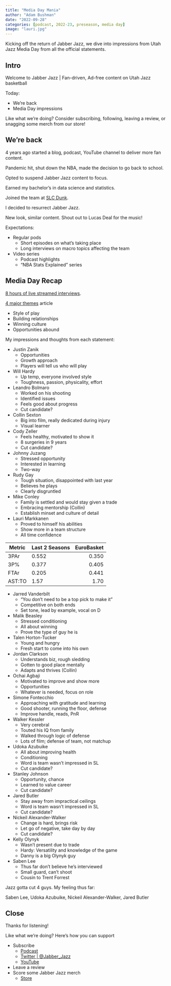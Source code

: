 ```yaml
---
title: "Media Day Mania"
author: "Adam Bushman"
date: "2022-09-28"
categories: [podcast, 2022-23, preseason, media day]
image: "lauri.jpg"
---
```


Kicking off the return of Jabber Jazz, we dive into impressions from Utah Jazz Media Day from all the official statements.

## Intro

Welcome to Jabber Jazz | Fan-driven, Ad-free content on Utah Jazz basketball

Today:

*   We're back
*   Media Day impressions

Like what we're doing? Consider subscribing, following, leaving a review, or snagging some merch from our store!

## We're back

4 years ago started a blog, podcast, YouTube channel to deliver more fan content.

Pandemic hit, shut down the NBA, made the decision to go back to school. 

Opted to suspend Jabber Jazz content to focus.

Earned my bachelor's in data science and statistics. 

Joined the team at [SLC Dunk](www.slcdunk.com).

I decided to resurrect Jabber Jazz.

New look, similar content. Shout out to Lucas Deal for the music!

Expectations:

*   Regular pods
    -   Short episodes on what's taking place
    -   Long interviews on macro topics affecting the team
*   Video series
    -   Podcast highlights
    -   "NBA Stats Explained" series

## Media Day Recap

[8 hours of live streamed interviews](https://www.youtube.com/watch?v=zR3DdA90-4M).

[4 major themes](https://www.slcdunk.com/2022/9/26/23373397/4-major-themes-from-utah-jazz-media-day-2022) article

*   Style of play
*   Building relationships
*   Winning culture
*   Opportunities abound

My impressions and thoughts from each statement:

*   Justin Zanik
    -   Opportunities
    -   Growth approach
    -   Players will tell us who will play
*   Will Hardy
    -   Up temp, everyone involved style
    -   Toughness, passion, physicality, effort
*   Leandro Bolmaro
    -   Worked on his shooting
    -   Identified issues
    -   Feels good about progress
    -   Cut candidate?
*   Collin Sexton
    -   Big into film, really dedicated during injury
    -   Visual learner
*   Cody Zeller
    -   Feels healthy, motivated to show it
    -   8 surgeries in 9 years
    -   Cut candidate?
*   Johnny Juzang
    -   Stressed opportunity
    -   Interested in learning
    -   Two-way
*   Rudy Gay
    -   Tough situation, disappointed with last year
    -   Believes he plays
    -   Clearly disgruntled
*   Mike Conley
    -   Family is settled and would stay given a trade
    -   Embracing mentorship (Collin)
    -   Establish minset and culture of detail
*   Lauri Markkanen
    -   Proved to himself his abilities
    -   Show more in a team structure
    -   All time confidence
    
| Metric  | Last 2 Seasons | EuroBasket |
|---------|:---------------|-----------:|
| 3PAr    |         0.552  |      0.350 |
| 3P%     |         0.377  |      0.405 |
| FTAr    |         0.205  |      0.441 |
| AST:TO  |         1.57   |      1.70  |
    
*   Jarred Vanderbilt
    -   "You don't need to be a top pick to make it"
    -   Competitive on both ends
    -   Set tone, lead by example, vocal on D
*   Malik Beasley
    -   Stressed conditioning
    -   All about winning
    -   Prove the type of guy he is
*   Talen Horton-Tucker
    -   Young and hungry
    -   Fresh start to come into his own
*   Jordan Clarkson
    -   Understands biz, rough sledding
    -   Gotten to good place mentally
    -   Adapts and thrives (Collin)
*   Ochai Agbaji
    -   Motivated to improve and show more
    -   Opportunities
    -   Whatever is needed, focus on role
*   Simone Fontecchio
    -   Approaching with gratitude and learning
    -   Good shooter, running the floor, defense
    -   Improve handle, reads, PnR
*   Walker Kessler
    -   Very cerebral
    -   Touted his IQ from family
    -   Walked through logic of defense
    -   Lots of film; defense of team, not matchup
*   Udoka Azubuike
    -   All about improving health
    -   Conditioning
    -   Word is team wasn't impressed in SL
    -   Cut candidate?
*   Stanley Johnson
    -   Opportunity, chance
    -   Learned to value career
    -   Cut candidate?
*   Jared Butler
    -   Stay away from impractical ceilings
    -   Word is team wasn't impressed in SL
    -   Cut candidate?
*   Nickeil Alexander-Walker
    -   Change is hard, brings risk
    -   Let go of negative, take day by day
    -   Cut candidate?
*   Kelly Olynyk
    -   Wasn't present due to trade
    -   Hardy: Versatility and knowledge of the game
    -   Danny is a big Olynyk guy
*   Saben Lee
    -   Thus far don't believe he's interviewed
    -   Small guard, can't shoot
    -   Cousin to Trent Forrest


Jazz gotta cut 4 guys. My feeling thus far:

Saben Lee, Udoka Azubuike, Nickeil Alexander-Walker, Jared Butler


## Close

Thanks for listening!

Like what we're doing? Here's how you can support

*   Subscribe
    -   [Podcast](https://linktr.ee/jabberjazz)
    -   [Twitter | @Jabber_Jazz](https://twitter.com/Jabber_Jazz)
    -   [YouTube](https://www.youtube.com/jabberjazz)
*   Leave a review
*   Score some Jabber Jazz merch
    -   [Store](https://jabber-jazz.myspreadshop.com/)
